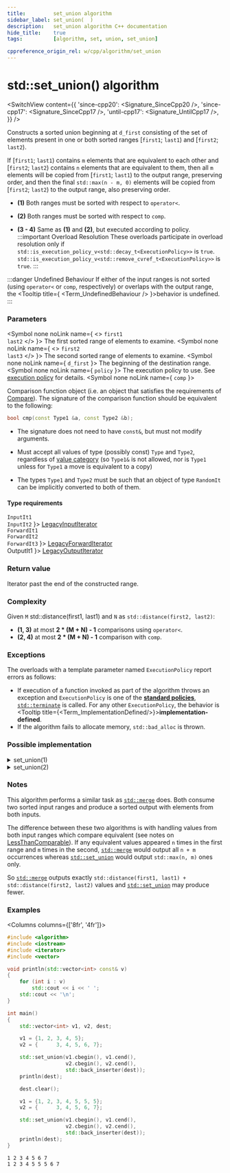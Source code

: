 ```yaml
---
title:         set_union algorithm
sidebar_label: set_union(  )
description:   set_union algorithm C++ documentation
hide_title:    true
tags:          [algorithm, set, union, set_union]

cppreference_origin_rel: w/cpp/algorithm/set_union
---
```



<!-- Terms -->


<!----------------- Codes ---------------------->


# std::set_union() algorithm

<SwitchView content={{
  'since-cpp20': <Signature_SinceCpp20 />,
  'since-cpp17': <Signature_SinceCpp17 />,
  'until-cpp17': <Signature_UntilCpp17 />,
}} />


Constructs a sorted union beginning at `d_first` consisting of the set of elements present in one or both sorted ranges [`first1`; `last1`) and [`first2`; `last2`).

If [`first1`; `last1`) contains `m` elements that are equivalent to each other and [`first2`; `last2`) contains `n` elements
that are equivalent to them, then all `m` elements will be copied from [`first1`; `last1`) to the output range, preserving order,
and then the final `std::max(n - m, 0)` elements will be copied from [`first2`; `last2`) to the output range, also preserving order.

- **(1)** Both ranges must be sorted with respect to `operator<`.

- **(2)** Both ranges must be sorted with respect to `comp`.

- **(3 - 4)** Same as **(1)** and **(2)**, but executed according to policy.
	:::important Overload Resolution
	These overloads participate in overload resolution only if
	<Until v='cpp20'> <code>std::is_execution_policy_v&lt;std::decay_t&lt;ExecutionPolicy&gt;&gt;</code> is <code>true</code>. </Until>
	<Since v='cpp20'> <code>std::is_execution_policy_v&lt;std::remove_cvref_t&lt;ExecutionPolicy&gt;&gt;</code> is <code>true</code>. </Since>
	:::

:::danger Undefined Behaviour
If either of the input ranges is not sorted (using `operator<` or `comp`, respectively) or overlaps with the output range,
the <Tooltip title={ <Term_UndefinedBehaviour /> }>behavior is undefined</Tooltip>.
:::

### Parameters

<SymbolTable>

  <Symbol none noLink name={ <> <code>first1</code> <br/> <code>last2</code> </> }>
    The first sorted range of elements to examine.
  </Symbol>
  <Symbol none noLink name={ <> <code>first2</code> <br/> <code>last3</code> </> }>
    The second sorted range of elements to examine.
  </Symbol>
  <Symbol none noLink name={ <code>d_first</code> }>
    The beginning of the destination range.
  </Symbol>
  <Symbol none noLink name={ <code>policy</code> }>
    The execution policy to use. See <a href="">execution policy</a> for details.
  </Symbol>
  <Symbol none noLink name={ <code>comp</code> }>

Comparison function object (i.e. an object that satisfies the requirements of [Compare](/docs/named_req/Compare)).
The signature of the comparison function should be equivalent to the following:
```cpp
bool cmp(const Type1 &a, const Type2 &b);
```
- The signature does not need to have `const&`, but must not modify arguments.
- Must accept all values of type (possibly const) `Type` and `Type2`, regardless of [value category](#) (so `Type1&` is not allowed, <Since v='cpp11'>nor is <code>Type1</code> unless for <code>Type1</code> a move is equivalent to a copy</Since>)
- The types `Type1` and `Type2` must be such that an object of type `RandomIt` can be implicitly converted to both of them.


  </Symbol>
</SymbolTable>

#### Type requirements

<SymbolTable>
  <Symbol none noLink name={ <> <code>InputIt1</code> <br/> <code>InputIt2</code> </> }>
    <a href="/docs/named_req/LegacyInputIterator">LegacyInputIterator</a> <br/>
  </Symbol>
  <Symbol none noLink name={ <> <code>ForwardIt1</code> <br/> <code>ForwardIt2</code> <br/> <code>ForwardIt3</code></> }>
    <a href="/docs/named_req/LegacyForwardIterator">LegacyForwardIterator</a> <br/>
  </Symbol>
  <Symbol none noLink name={ <code>OutputIt1</code> }>
    <a href="/docs/named_req/LegacyOutputIterator">LegacyOutputIterator</a>
  </Symbol>
</SymbolTable>

### Return value

Iterator past the end of the constructed range.

### Complexity

Given `M` std::distance(first1, last1) and `N` as `std::distance(first2, last2)`:

- **(1, 3)** at most **2 \* (M + N) - 1** comparisons using `operator<`.
- **(2, 4)** at most **2 \* (M + N) - 1** comparison with `comp`.

### Exceptions

The overloads with a template parameter named `ExecutionPolicy` report errors as follows:
- If execution of a function invoked as part of the algorithm throws an exception and `ExecutionPolicy` is one of the [**standard policies**](#), [`std::terminate`](#) is called.
	For any other `ExecutionPolicy`, the behavior is <Tooltip title={<Term_ImplementationDefined/>}>**implementation-defined**</Tooltip>.
- If the algorithm fails to allocate memory, `std::bad_alloc` is thrown.

### Possible implementation

<details>
<summary>set_union(1)</summary>

```cpp
template<class InputIt1, class InputIt2, class OutputIt>
OutputIt set_union(InputIt1 first1, InputIt1 last1,
                   InputIt2 first2, InputIt2 last2, OutputIt d_first)
{
    for (; first1 != last1; ++d_first)
    {
        if (first2 == last2)
            return std::copy(first1, last1, d_first);

        if (*first2 < *first1)
            *d_first = *first2++;
        else
        {
            *d_first = *first1;
            if (!(*first1 < *first2))
                ++first2;
            ++first1;
        }
    }
    return std::copy(first2, last2, d_first);
}
```

</details>

<details>
<summary>set_union(2)</summary>

```cpp
template<class InputIt1, class InputIt2, class OutputIt, class Compare>
OutputIt set_union(InputIt1 first1, InputIt1 last1,
                   InputIt2 first2, InputIt2 last2, OutputIt d_first, Compare comp)
{
    for (; first1 != last1; ++d_first)
    {
        if (first2 == last2)
            // Finished range 2, include the rest of range 1:
            return std::copy(first1, last1, d_first);

        if (comp(*first2, *first1))
            *d_first = *first2++;
        else
        {
            *d_first = *first1;
            if (!comp(*first1, *first2)) // Equivalent => don't need to include *first2.
                ++first2;
            ++first1;
        }
    }
    // Finished range 1, include the rest of range 2:
    return std::copy(first2, last2, d_first);
}
```

</details>

### Notes

This algorithm performs a similar task as [`std::merge`](/docs/std/algo/ordinary/merge) does.
Both consume two sorted input ranges and produce a sorted output with elements from both inputs.

The difference between these two algorithms is with handling values from both input ranges which compare equivalent (see notes on [LessThanComparable](/docs/named_req/LessThanComparable)).
If any equivalent values appeared `n` times in the first range and `m` times in the second, [`std::merge`](/docs/std/algo/ordinary/merge)
would output all `n + m` occurrences whereas [`std::set_union`](#) would output `std::max(n, m)` ones only.

So [`std::merge`](/docs/std/algo/ordinary/merge) outputs exactly `std::distance(first1, last1) + std::distance(first2, last2)`
values and [`std::set_union`](#) may produce fewer.

### Examples

<Columns columns={['8fr', '4fr']}>
<div>

```cpp title='Main.cpp' showLineNumbers
#include <algorithm>
#include <iostream>
#include <iterator>
#include <vector>

void println(std::vector<int> const& v)
{
    for (int i : v)
        std::cout << i << ' ';
    std::cout << '\n';
}

int main()
{
    std::vector<int> v1, v2, dest;

    v1 = {1, 2, 3, 4, 5};
    v2 = {      3, 4, 5, 6, 7};

    std::set_union(v1.cbegin(), v1.cend(),
                   v2.cbegin(), v2.cend(),
                   std::back_inserter(dest));
    println(dest);

    dest.clear();

    v1 = {1, 2, 3, 4, 5, 5, 5};
    v2 = {      3, 4, 5, 6, 7};

    std::set_union(v1.cbegin(), v1.cend(),
                   v2.cbegin(), v2.cend(),
                   std::back_inserter(dest));
    println(dest);
}
```

</div>
<div>

```plaintext title="Possible Output"
1 2 3 4 5 6 7 
1 2 3 4 5 5 5 6 7
```

</div>
</Columns>
